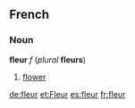 ==French==
===Noun===
'''fleur''' ''f'' (''plural'' '''fleurs''')

# [[flower]]

[[de:fleur]]
[[et:Fleur]]
[[es:fleur]]
[[fr:fleur]]